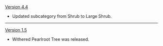 {{Change History/Header}}
[[Version 4.4]]
* Updated subcategory from Shrub to Large Shrub.
----
[[Version 1.5]]
* Withered Pearlroot Tree was released.
